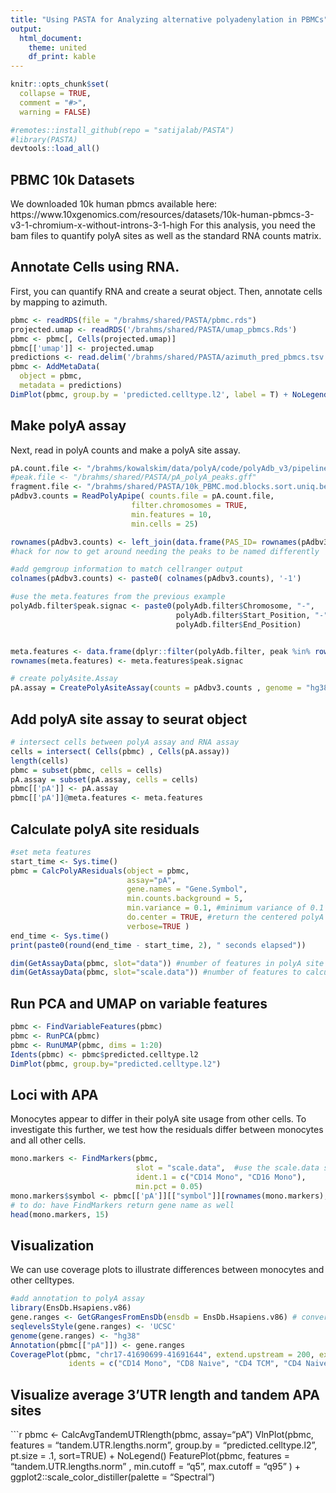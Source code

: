 ```yaml
---
title: "Using PASTA for Analyzing alternative polyadenylation in PBMCs"
output:
  html_document:
    theme: united
    df_print: kable
---
```


```r
knitr::opts_chunk$set(
  collapse = TRUE,
  comment = "#>", 
  warning = FALSE)
```

```r
#remotes::install_github(repo = "satijalab/PASTA")
#library(PASTA)
devtools::load_all()
```

## PBMC 10k Datasets 
We downloaded 10k human pbmcs available here: https://www.10xgenomics.com/resources/datasets/10k-human-pbmcs-3-v3-1-chromium-x-without-introns-3-1-high
For this analysis, you need the bam files to quantify polyA sites as well as the standard RNA counts matrix.

## Annotate Cells using RNA.
First, you can quantify RNA and create a seurat object. Then, annotate cells by mapping to azimuth. 
```r
pbmc <- readRDS(file = "/brahms/shared/PASTA/pbmc.rds")
projected.umap <- readRDS('/brahms/shared/PASTA/umap_pbmcs.Rds')
pbmc <- pbmc[, Cells(projected.umap)]
pbmc[['umap']] <- projected.umap
predictions <- read.delim('/brahms/shared/PASTA/azimuth_pred_pbmcs.tsv', row.names = 1)
pbmc <- AddMetaData(
  object = pbmc,
  metadata = predictions)
DimPlot(pbmc, group.by = 'predicted.celltype.l2', label = T) + NoLegend()
```

## Make polyA assay
Next, read in polyA counts and make a polyA site assay.
```r
pA.count.file <- "/brahms/kowalskim/data/polyA/code/polyAdb_v3/pipeline/counts.tsv.gz"
#peak.file <- "/brahms/shared/PASTA/pA_polyA_peaks.gff"
fragment.file <- "/brahms/shared/PASTA/10k_PBMC.mod.blocks.sort.uniq.bed.gz"
pAdbv3.counts = ReadPolyApipe( counts.file = pA.count.file, 
                           filter.chromosomes = TRUE,
                           min.features = 10, 
                           min.cells = 25)

rownames(pAdbv3.counts) <- left_join(data.frame(PAS_ID= rownames(pAdbv3.counts)), polyAdb.filter, by ="PAS_ID")$peak
#hack for now to get around needing the peaks to be named differently 

#add gemgroup information to match cellranger output
colnames(pAdbv3.counts) <- paste0( colnames(pAdbv3.counts), '-1')

#use the meta.features from the previous example
polyAdb.filter$peak.signac <- paste0(polyAdb.filter$Chromosome, "-", 
                                     polyAdb.filter$Start_Position, "-", 
                                     polyAdb.filter$End_Position)


meta.features <- data.frame(dplyr::filter(polyAdb.filter, peak %in% rownames(pAdbv3.counts)))
rownames(meta.features) <- meta.features$peak.signac

# create polyAsite.Assay
pA.assay = CreatePolyAsiteAssay(counts = pAdbv3.counts , genome = "hg38", fragments = fragment.file, validate.fragments = FALSE)
```

## Add polyA site assay to seurat object
```r
# intersect cells between polyA assay and RNA assay 
cells = intersect( Cells(pbmc) , Cells(pA.assay))
length(cells)
pbmc = subset(pbmc, cells = cells)
pA.assay = subset(pA.assay, cells = cells)
pbmc[['pA']] <- pA.assay
pbmc[['pA']]@meta.features <- meta.features
```


## Calculate polyA site residuals
```r
#set meta features 
start_time <- Sys.time()
pbmc = CalcPolyAResiduals(object = pbmc,
                          assay="pA",
                          gene.names = "Gene.Symbol",
                          min.counts.background = 5, 
                          min.variance = 0.1, #minimum variance of 0.1 at each site 
                          do.center = TRUE, #return the centered polyA residuals
                          verbose=TRUE )
end_time <- Sys.time()
print(paste0(round(end_time - start_time, 2), " seconds elapsed"))

dim(GetAssayData(pbmc, slot="data")) #number of features in polyA site assay
dim(GetAssayData(pbmc, slot="scale.data")) #number of features to calculate residuals
```

## Run PCA and UMAP on variable features 
```r
pbmc <- FindVariableFeatures(pbmc)
pbmc <- RunPCA(pbmc)
pbmc <- RunUMAP(pbmc, dims = 1:20)
Idents(pbmc) <- pbmc$predicted.celltype.l2
DimPlot(pbmc, group.by="predicted.celltype.l2")
```

## Loci with APA
Monocytes appear to differ in their polyA site usage from other cells. To investigate this further, we 
test how the residuals differ between monocytes and all other cells.
```r
mono.markers <- FindMarkers(pbmc, 
                            slot = "scale.data",  #use the scale.data slot to test residuals
                            ident.1 = c("CD14 Mono", "CD16 Mono"),
                            min.pct = 0.05)
mono.markers$symbol <- pbmc[['pA']][["symbol"]][rownames(mono.markers),]    
# to do: have FindMarkers return gene name as well
head(mono.markers, 15)
```

## Visualization
We can use coverage plots to illustrate differences between monocytes and other celltypes.
```r
#add annotation to polyA assay
library(EnsDb.Hsapiens.v86)
gene.ranges <- GetGRangesFromEnsDb(ensdb = EnsDb.Hsapiens.v86) # convert EnsDb to GRanges
seqlevelsStyle(gene.ranges) <- 'UCSC'
genome(gene.ranges) <- "hg38"
Annotation(pbmc[["pA"]]) <- gene.ranges
CoveragePlot(pbmc, "chr17-41690699-41691644", extend.upstream = 200, extend.downstream = 200, 
             idents = c("CD14 Mono", "CD8 Naive", "CD4 TCM", "CD4 Naive"), annotation="transcript")
```


## Visualize average 3'UTR length and tandem APA sites

```r
pbmc <- CalcAvgTandemUTRlength(pbmc, assay="pA") 
VlnPlot(pbmc, features = "tandem.UTR.lengths.norm", group.by = "predicted.celltype.l2", 
        pt.size = .1, sort=TRUE) + NoLegend() 
FeaturePlot(pbmc, features = "tandem.UTR.lengths.norm" , min.cutoff = "q5", max.cutoff = "q95" ) + ggplot2::scale_color_distiller(palette = "Spectral")